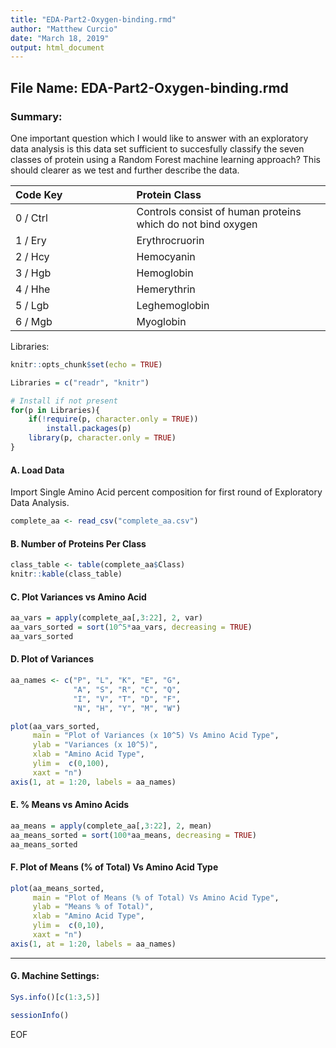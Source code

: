 ```yaml
---
title: "EDA-Part2-Oxygen-binding.rmd"
author: "Matthew Curcio"
date: "March 18, 2019"
output: html_document
---
```


## File Name: EDA-Part2-Oxygen-binding.rmd

### Summary: 
One important question which I would like to answer with an exploratory
data analysis is this data set sufficient to succesfully classify the seven classes of protein using a Random Forest machine learning approach? This should clearer as we test and further describe the data.

| Code Key | Protein Class  |
|:---------|:---------------|
| 0 / Ctrl | Controls consist of human proteins which do not bind oxygen |
| 1 / Ery  | Erythrocruorin |
| 2 / Hcy  | Hemocyanin     |
| 3 / Hgb  | Hemoglobin     |
| 4 / Hhe  | Hemerythrin    |
| 5 / Lgb  | Leghemoglobin  |
| 6 / Mgb  | Myoglobin      |


Libraries:
```r
knitr::opts_chunk$set(echo = TRUE)

Libraries = c("readr", "knitr")

# Install if not present
for(p in Libraries){
    if(!require(p, character.only = TRUE))
        install.packages(p)
    library(p, character.only = TRUE)
}
```


#### A. Load Data
Import Single Amino Acid percent composition for first round of Exploratory Data Analysis.
```r
complete_aa <- read_csv("complete_aa.csv")
```


#### B. Number of Proteins Per Class

```r
class_table <- table(complete_aa$Class)
knitr::kable(class_table)
```


#### C. Plot Variances vs Amino Acid

```r
aa_vars = apply(complete_aa[,3:22], 2, var)
aa_vars_sorted = sort(10^5*aa_vars, decreasing = TRUE)
aa_vars_sorted
```


#### D. Plot of Variances
```r
aa_names <- c("P", "L", "K", "E", "G", 
              "A", "S", "R", "C", "Q", 
              "I", "V", "T", "D", "F", 
              "N", "H", "Y", "M", "W") 

plot(aa_vars_sorted,
     main = "Plot of Variances (x 10^5) Vs Amino Acid Type",
     ylab = "Variances (x 10^5)",
     xlab = "Amino Acid Type",
     ylim =  c(0,100),
     xaxt = "n")
axis(1, at = 1:20, labels = aa_names)
```


#### E. % Means vs Amino Acids
```r
aa_means = apply(complete_aa[,3:22], 2, mean)
aa_means_sorted = sort(100*aa_means, decreasing = TRUE)
aa_means_sorted
```


#### F. Plot of Means (% of Total) Vs Amino Acid Type 
```r
plot(aa_means_sorted,
     main = "Plot of Means (% of Total) Vs Amino Acid Type",
     ylab = "Means % of Total)",
     xlab = "Amino Acid Type",
     ylim =  c(0,10),
     xaxt = "n")
axis(1, at = 1:20, labels = aa_names)
```

---

#### G. Machine Settings:
```r
Sys.info()[c(1:3,5)]
```
```r
sessionInfo()
```
EOF
